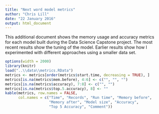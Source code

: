 ```yaml
---
title: "Next word model metrics"
author: "Chris Lill"
date: "22 January 2016"
output: html_document
---
```


This additional document shows the memory usage and accuracy metrics for each model built during the Data Science Capstone project. The most recent results show the tuning of the model. Earlier results show how I experimented with different approaches using a smaller data set.

```r
options(width = 2000)
library(knitr)
load("..\\data\\metrics.RData")
metrics <- metrics[order(metrics$start.time, decreasing = TRUE), ]
metrics[is.na(metrics$mem.before), 4:6] <- c("", "", "")
metrics[is.na(metrics$accuracy), 7:8] <- c("", "")
metrics[is.na(metrics$top.5.accuracy), 8] <- ""
kable(metrics, row.names = FALSE, 
      col.names = c("Time", "Records", "Run time", "Memory before", 
                    "Memory after", "Model size", "Accuracy", 
                    "Top 5 Accuracy", "Comment"))
```